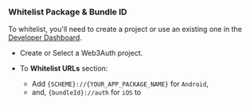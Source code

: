 ### Whitelist Package & Bundle ID

To whitelist, you'll need to create a project or use an existing one in the [Developer Dashboard](https://dashboard.web3auth.io).

- Create or Select a Web3Auth project.

- To **Whitelist URLs** section:
  - Add `{SCHEME}://{YOUR_APP_PACKAGE_NAME}` for `Android`,
  - and, `{bundleId}://auth` for `iOS` to
